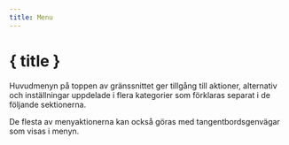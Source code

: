 ```yaml
---
title: Menu
---
```


<script lang="ts">
</script>

# { title }

Huvudmenyn på toppen av gränssnittet ger tillgång till aktioner, alternativ och inställningar uppdelade i flera kategorier som förklaras separat i de följande sektionerna.

<DocsNote>

De flesta av menyaktionerna kan också göras med tangentbordsgenvägar som visas i menyn.

</DocsNote>
